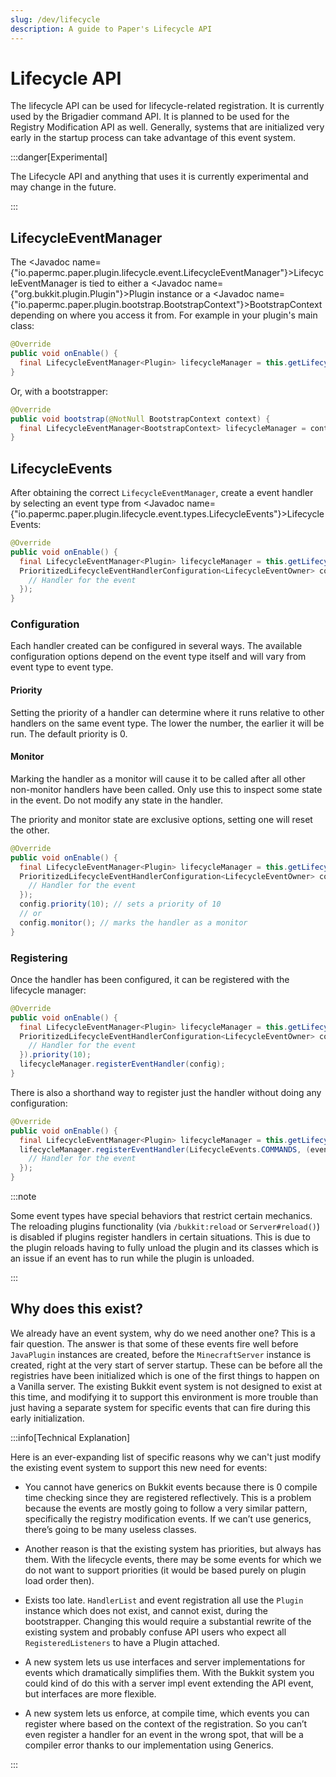 ```yaml
---
slug: /dev/lifecycle
description: A guide to Paper's Lifecycle API
---
```


# Lifecycle API

The lifecycle API can be used for lifecycle-related registration. It is currently used by the
Brigadier command API. It is planned to be used for the Registry Modification API as well.
Generally, systems that are initialized very early in the startup process can take advantage of this
event system.

:::danger[Experimental]

The Lifecycle API and anything that uses it is currently experimental and may change in the future.

:::

## LifecycleEventManager

The <Javadoc name={"io.papermc.paper.plugin.lifecycle.event.LifecycleEventManager"}>LifecycleEventManager</Javadoc> is tied
to either a <Javadoc name={"org.bukkit.plugin.Plugin"}>Plugin</Javadoc> instance or a
<Javadoc name={"io.papermc.paper.plugin.bootstrap.BootstrapContext"}>BootstrapContext</Javadoc> depending on where you access it from. For example in your plugin's main class:

```java title="TestPlugin.java"
@Override
public void onEnable() {
  final LifecycleEventManager<Plugin> lifecycleManager = this.getLifecycleManager();
}
```

Or, with a bootstrapper:

```java title="TestPluginBootstrap.java"
@Override
public void bootstrap(@NotNull BootstrapContext context) {
  final LifecycleEventManager<BootstrapContext> lifecycleManager = context.getLifecycleManager();
}
```

## LifecycleEvents

After obtaining the correct `LifecycleEventManager`, create a event handler by selecting an
event type from <Javadoc name={"io.papermc.paper.plugin.lifecycle.event.types.LifecycleEvents"}>LifecycleEvents</Javadoc>:
```java title="TestPlugin.java"
@Override
public void onEnable() {
  final LifecycleEventManager<Plugin> lifecycleManager = this.getLifecycleManager();
  PrioritizedLifecycleEventHandlerConfiguration<LifecycleEventOwner> config = LifecycleEvents.SOME_EVENT.newHandler((event) -> {
    // Handler for the event
  });
}
```

### Configuration

Each handler created can be configured in several ways. The available configuration options
depend on the event type itself and will vary from event type to event type.

#### Priority

Setting the priority of a handler can determine where it runs relative to other handlers
on the same event type. The lower the number, the earlier it will be run. The default priority
is 0.

#### Monitor

Marking the handler as a monitor will cause it to be called after all other non-monitor handlers
have been called. Only use this to inspect some state in the event. Do not modify any state in
the handler.

The priority and monitor state are exclusive options, setting one will reset the other.

```java title="TestPlugin.java"
@Override
public void onEnable() {
  final LifecycleEventManager<Plugin> lifecycleManager = this.getLifecycleManager();
  PrioritizedLifecycleEventHandlerConfiguration<LifecycleEventOwner> config = LifecycleEvents.SOME_EVENT.newHandler((event) -> {
    // Handler for the event
  });
  config.priority(10); // sets a priority of 10
  // or
  config.monitor(); // marks the handler as a monitor
}
```

### Registering

Once the handler has been configured, it can be registered with the lifecycle manager:

```java title="TestPlugin.java"
@Override
public void onEnable() {
  final LifecycleEventManager<Plugin> lifecycleManager = this.getLifecycleManager();
  PrioritizedLifecycleEventHandlerConfiguration<LifecycleEventOwner> config = LifecycleEvents.SOME_EVENT.newHandler((event) -> {
    // Handler for the event
  }).priority(10);
  lifecycleManager.registerEventHandler(config);
}
```
There is also a shorthand way to register just the handler without doing any configuration:

```java title="TestPlugin.java"
@Override
public void onEnable() {
  final LifecycleEventManager<Plugin> lifecycleManager = this.getLifecycleManager();
  lifecycleManager.registerEventHandler(LifecycleEvents.COMMANDS, (event) -> {
    // Handler for the event
  });
}
```

:::note

Some event types have special behaviors that restrict certain mechanics. The reloading plugins
functionality (via `/bukkit:reload` or `Server#reload()`) is disabled if plugins register handlers
in certain situations. This is due to the plugin reloads having to fully unload the plugin and its
classes which is an issue if an event has to run while the plugin is unloaded.

:::

## Why does this exist?

We already have an event system, why do we need another one? This is a fair question. The answer is
that some of these events fire well before `JavaPlugin` instances are created, before the
`MinecraftServer` instance is created, right at the very start of server startup. These can be
before all the registries have been initialized which is one of the first things to happen on a Vanilla
server. The existing Bukkit event system is not designed to exist at this time, and modifying it to
support this environment is more trouble than just having a separate system for specific events that
can fire during this early initialization.

:::info[Technical Explanation]

Here is an ever-expanding list of specific reasons why we can't just modify the existing event
system to support this new need for events:

- You cannot have generics on Bukkit events because there is 0 compile time checking since they are
  registered reflectively. This is a problem because the events are mostly going to follow a very
  similar pattern, specifically the registry modification events. If we can’t use generics, there’s
  going to be many useless classes.

- Another reason is that the existing system has priorities, but always has them. With the lifecycle
  events, there may be some events for which we do not want to support priorities (it would
  be based purely on plugin load order then).

- Exists too late. `HandlerList` and event registration all use the `Plugin` instance which does not exist,
  and cannot exist, during the bootstrapper. Changing this would require a substantial rewrite of the
  existing system and probably confuse API users who expect all `RegisteredListeners` to have a
  Plugin attached.

- A new system lets us use interfaces and server implementations for events which dramatically
  simplifies them. With the Bukkit system you could kind of do this with a server impl event
  extending the API event, but interfaces are more flexible.

- A new system lets us enforce, at compile time, which events you can register where based on the
  context of the registration. So you can’t even register a handler for an event in the wrong spot,
  that will be a compiler error thanks to our implementation using Generics.

:::
